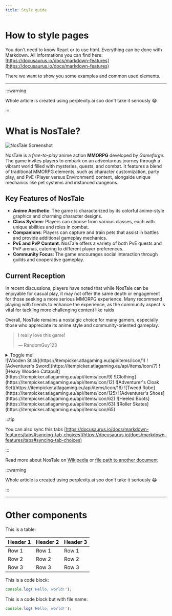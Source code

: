 ```yaml
---
title: Style guide
---
```


# How to style pages

You don't need to know React or to use html. Everything can be done with Markdown.
All informations you can find here: [https://docusaurus.io/docs/markdown-features](https://docusaurus.io/docs/markdown-features)

There we want to show you some examples and common used elements.

---

:::warning

Whole article is created using perplexity.ai soo don't take it seriously 😂

:::

# What is NosTale?

![NosTale Screenshot](https://secure-asset-delivery.gameforge.com/partnersite_live_product/81854f0b-0698-4507-bcae-59b909e2f1f0/W3nDYo5JRk4_big.jpg)

NosTale is a _free-to-play_ anime action **MMORPG** developed by _Gameforge_.
The game invites players to embark on an adventurous journey through a vibrant
world filled with mysteries, quests, and combat. It features a blend of traditional
MMORPG elements, such as character customization, party play, and
PvE (Player versus Environment) content, alongside unique mechanics like pet
systems and instanced dungeons.

## Key Features of NosTale
  
* **Anime Aesthetic**: The game is characterized by its colorful anime-style
  graphics and charming character designs.
* **Class System**: Players can choose from various classes, each with unique
  abilities and roles in combat.
* **Companions**: Players can capture and train pets that assist in battles and
  provide additional gameplay mechanics.
* **PvE and PvP Content**: NosTale offers a variety of both PvE quests and PvP
  arenas, catering to different player preferences.
* **Community Focus**: The game encourages social interaction through guilds
  and cooperative gameplay.

## Current Reception

In recent discussions, players have noted that while NosTale can be enjoyable
for casual play, it may not offer the same depth or engagement for those seeking
a more serious MMORPG experience. Many recommend playing with friends to enhance
the experience, as the community aspect is vital for tackling more challenging
content like raids

Overall, NosTale remains a nostalgic choice for many gamers, especially those
who appreciate its anime style and community-oriented gameplay.

> I really love this game!
>
> — RandomGuy123

<details>
  <summary>Toggle me!</summary>

  This is the detailed content

  ```js
  console.log("Markdown features including the code block are available");
  ```

  You can use Markdown here including **bold** and _italic_ text, and [inline link](https://docusaurus.io)
  <details>
    <summary>Nested toggle! Some surprise inside...</summary>

    😲😲😲😲😲
  </details>
</details>


<Tabs>
  <TabItem value="weapons" label="Weapons" default>
    ![Wooden Stick](https://itempicker.atlagaming.eu/api/items/icon/1)
    ![Adventurer's Sword](https://itempicker.atlagaming.eu/api/items/icon/7)
    ![Heavy Wooden Catapult](https://itempicker.atlagaming.eu/api/items/icon/9)
  </TabItem>
  <TabItem value="armor" label="Armor">
    ![Clothing](https://itempicker.atlagaming.eu/api/items/icon/12)
    ![Adventurer's Cloak Set](https://itempicker.atlagaming.eu/api/items/icon/16)
    ![Tweed Robe](https://itempicker.atlagaming.eu/api/items/icon/125)
  </TabItem>
  <TabItem value="boots" label="Boots">
    ![Adventurer's Shoes](https://itempicker.atlagaming.eu/api/items/icon/62)
    ![Heeled Boots](https://itempicker.atlagaming.eu/api/items/icon/63)
    ![Roller Skates](https://itempicker.atlagaming.eu/api/items/icon/65)
  </TabItem>
</Tabs>

:::tip

You can also sync this tabs [https://docusaurus.io/docs/markdown-features/tabs#syncing-tab-choices](https://docusaurus.io/docs/markdown-features/tabs#syncing-tab-choices)

:::

Read more about NosTale on [Wikipedia](https://en.wikipedia.org/wiki/NosTale) or [file path to another document](./style-guide)

:::warning

Whole article is created using perplexity.ai soo don't take it seriously 😂

:::

---

# Other components

This is a table:

| Header 1 | Header 2 | Header 3 |
|----------|----------|----------|
| Row 1    | Row 1    | Row 1    |
| Row 2    | Row 2    | Row 2    |
| Row 3    | Row 3    | Row 3    |

This is a code block:

```js
console.log('Hello, world!');
```

This is a code block but with file name:

```js title="foo/bar/index.js"
console.log('Hello, world!');
```
